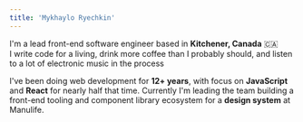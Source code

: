```yaml
---
title: 'Mykhaylo Ryechkin'
---
```


I'm a lead front-end software engineer based in **Kitchener, Canada** 🇨🇦<br />
I write code for a living, drink more coffee than I probably should, and listen to a lot of electronic music in the process <RickRoll />

I've been doing web development for **12+ years**, with focus on **JavaScript** and **React** for nearly half that time. Currently I'm leading the team building a front-end tooling and component library ecosystem for a **design system** at Manulife.
